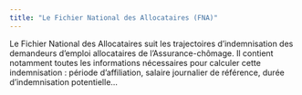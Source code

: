 ```yaml
---
title: "Le Fichier National des Allocataires (FNA)"
---
```


Le Fichier National des Allocataires suit les trajectoires d'indemnisation des demandeurs d'emploi allocataires de l'Assurance-chômage. Il contient notamment toutes les informations nécessaires pour calculer cette indemnisation : période d'affiliation, salaire journalier de référence, durée d'indemnisation potentielle...
